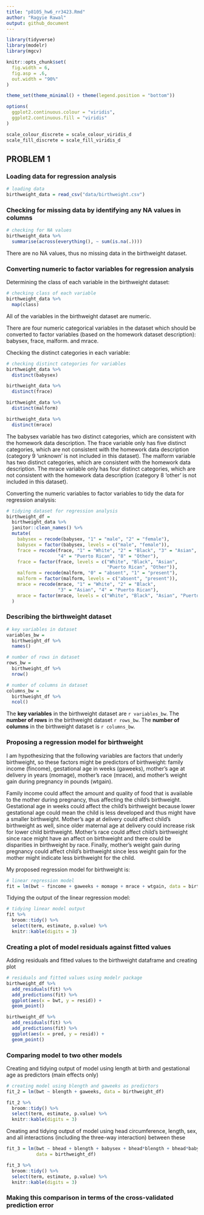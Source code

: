 ```yaml
---
title: "p8105_hw6_rr3423.Rmd"
author: "Ragyie Rawal"
output: github_document
---
```


```r
library(tidyverse)
library(modelr)
library(mgcv)

knitr::opts_chunk$set(
  fig.width = 6,
  fig.asp = .6,
  out.width = "90%"
)

theme_set(theme_minimal() + theme(legend.position = "bottom"))

options(
  ggplot2.continuous.colour = "viridis",
  ggplot2.continuous.fill = "viridis"
)

scale_colour_discrete = scale_colour_viridis_d
scale_fill_discrete = scale_fill_viridis_d
```


## PROBLEM 1 

### Loading data for regression analysis 

```r
# loading data
birthweight_data = read_csv("data/birthweight.csv")
```

### Checking for missing data by identifying any NA values in columns 

```r
# checking for NA values 
birthweight_data %>% 
  summarise(across(everything(), ~ sum(is.na(.))))
```

There are no NA values, thus no missing data in the birthweight dataset. 

### Converting numeric to factor variables for regression analysis 

Determining the class of each variable in the birthweight dataset:

```r
# checking class of each variable
birthweight_data %>% 
  map(class)
```

All of the variables in the birthweight dataset are numeric. 

There are four numeric categorical variables in the dataset which should be converted to factor variables (based on the homework dataset description): babysex, frace, malform. and mrace. 

Checking the distinct categories in each variable: 

```r
# checking distinct categories for variables
birthweight_data %>% 
  distinct(babysex)

birthweight_data %>% 
  distinct(frace)

birthweight_data %>% 
  distinct(malform)

birthweight_data %>% 
  distinct(mrace)
```

The babysex variable has two distinct categories, which are consistent with the homework data description. The frace variable only has five distinct categories, which are not consistent with the homework data description (category 9 'unknown' is not included in this dataset). The malform variable has two distinct categories, which are consistent with the homework data description. The mrace variable only has four distinct categories, which are not consistent with the homework data description (category 8 'other' is not included in this dataset). 

Converting the numeric variables to factor variables to tidy the data for regression analysis: 

```r
# tidying dataset for regression analysis
birthweight_df = 
  birthweight_data %>% 
  janitor::clean_names() %>% 
  mutate(
    babysex = recode(babysex, "1" = "male", "2" = "female"),
    babysex = factor(babysex, levels = c("male", "female")),
    frace = recode(frace, "1" = "White", "2" = "Black", "3" = "Asian",
                   "4" = "Puerto Rican", "8" = "Other"),
    frace = factor(frace, levels = c("White", "Black", "Asian",
                                     "Puerto Rican", "Other")),
    malform = recode(malform, "0" = "absent", "1" = "present"),
    malform = factor(malform, levels = c("absent", "present")),
    mrace = recode(mrace, "1" = "White", "2" = "Black", 
                   "3" = "Asian", "4" = "Puerto Rican"),
    mrace = factor(mrace, levels = c("White", "Black", "Asian", "Puerto Rican"))
  )
```

### Describing the birthweight dataset 

```r
# key variables in dataset
variables_bw = 
  birthweight_df %>% 
  names()

# number of rows in dataset
rows_bw = 
  birthweight_df %>% 
  nrow()

# number of columns in dataset
columns_bw = 
  birthweight_df %>% 
  ncol()
```

The **key variables** in the birthweight dataset are `r variables_bw`. The **number of rows** in the birthweight dataset `r rows_bw`. The **number of columns** in the birthweight dataset is `r columns_bw`. 

### Proposing a regression model for birthweight 

I am hypothesizing that the following variables are factors that underly birthweight, so these factors might be predictors of birthweight: family income (fincome), gestational age in weeks (gaweeks), mother's age at delivery in years (momage), mother's race (mrace), and mother's weight gain during pregnancy in pounds (wtgain). 

Family income could affect the amount and quality of food that is available to the mother during pregnancy, thus affecting the child's birthweight. Gestational age in weeks could affect the child's birthweight because lower gestational age could mean the child is less developed and thus might have a smaller birthweight. Mother's age at delivery could affect child's birthweight as well, since older maternal age at delivery could increase risk for lower child birthweight. Mother's race could affect child's birthweight since race might have an affect on birthweight and there could be disparities in birthweight by race. Finally, mother's weight gain during pregnancy  could affect child's birthweight since less weight gain for the mother might indicate less birthweight for the child. 

My proposed regression model for birthweight is: 

```r
# linear regression model
fit = lm(bwt ~ fincome + gaweeks + momage + mrace + wtgain, data = birthweight_df)
```

Tidying the output of the linear regression model: 

```r
# tidying linear model output
fit %>% 
  broom::tidy() %>% 
  select(term, estimate, p.value) %>% 
  knitr::kable(digits = 3)
```

### Creating a plot of model residuals against fitted values 

Adding residuals and fitted values to the birthweight dataframe and creating plot  

```r
# residuals and fitted values using modelr package
birthweight_df %>% 
  add_residuals(fit) %>% 
  add_predictions(fit) %>% 
  ggplot(aes(x = bwt, y = resid)) + 
  geom_point()

birthweight_df %>% 
  add_residuals(fit) %>% 
  add_predictions(fit) %>% 
  ggplot(aes(x = pred, y = resid)) + 
  geom_point()
```

### Comparing model to two other models 

Creating and tidying output of model using length at birth and gestational age as predictors (main effects only)

```r
# creating model using blength and gaweeks as predictors 
fit_2 = lm(bwt ~ blength + gaweeks, data = birthweight_df)

fit_2 %>% 
  broom::tidy() %>% 
  select(term, estimate, p.value) %>% 
  knitr::kable(digits = 3)
```

Creating and tidying output of model using head circumference, length, sex, and all interactions (including the three-way interaction) between these

```r
fit_3 = lm(bwt ~ bhead + blength + babysex + bhead*blength + bhead*babysex + blength*babysex + bhead*blength*babysex,
           data = birthweight_df)

fit_3 %>% 
  broom::tidy() %>% 
  select(term, estimate, p.value) %>%  
  knitr::kable(digits = 3)
```

### Making this comparison in terms of the cross-validated prediction error 



